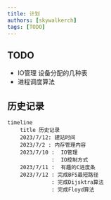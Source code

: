 ```yaml
---
title: 计划
authors: [skywalkerch]
tags: [TODO]
---
```

## TODO

- IO管理 设备分配的几种表
- 进程调度算法

## 历史记录

```mermaid
timeline
    title 历史记录
    2023/7/12: 建站时间
    2023/7/2 : 内存管理内容
    2023/7/10 :  IO管理
    		  :  IO控制方式
    2023/7/11 :  有趣的C进度条
    2023/7/12 : 完成BFS最短路径
    		  : 完成Dijsktra算法
              : 完成Floyd算法
              
```

